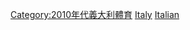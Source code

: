 {{Portal|義大利|體育}}
{{Year by category
| m = 2
| c = 0
| d = 1
| y = 6
| cat     = 義大利體育
| sortkey = 體育
| parent  = 各年份義大利體育
| subcat  = 2016年義大利
}}
[[Category:2010年代義大利體育|Category:2010年代義大利體育]]
[[Category:2016年各國體育|Italy]]
[[Category:2016年歐洲體育|Italian]]